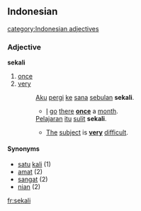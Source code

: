 ==Indonesian==
[[category:Indonesian adjectives]]
===Adjective===
'''sekali'''

# [[once]]
# [[very]]
#: [[aku|Aku]] [[pergi]] [[ke]] [[sana]] [[bulan|sebulan]] '''sekali'''.
#:* [[I]] [[go]] [[there]] '''[[once]]''' a [[month]].
#: [[Pelajaran]] [[itu]] [[sulit]] '''sekali'''.
#:* [[the|The]] [[subject]] is '''[[very]]''' [[difficult]].

====Synonyms====
* [[satu]] [[kali]] (1)
* [[amat]] (2)
* [[sangat]] (2)
* [[nian]] (2)

[[fr:sekali]]